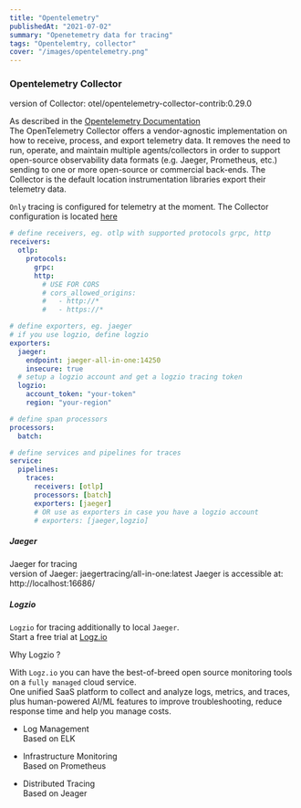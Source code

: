 ```yaml
---
title: "Opentelemetry"
publishedAt: "2021-07-02"
summary: "Openetemetry data for tracing"
tags: "Opentelemtry, collector"
cover: "/images/opentelemetry.png"
---
```


### Opentelemetry Collector

version of Collector: otel/opentelemetry-collector-contrib:0.29.0

As described in the [Opentelemetry Documentation](https://opentelemetry.io/docs/concepts/components/)  
The OpenTelemetry Collector offers a vendor-agnostic implementation on how to receive, process, and export telemetry data. It removes the need to run, operate, and maintain multiple agents/collectors in order to support open-source observability data formats (e.g. Jaeger, Prometheus, etc.) sending to one or more open-source or commercial back-ends. The Collector is the default location instrumentation libraries export their telemetry data.

`Only` tracing is configured for telemetry at the moment.
The Collector configuration is located [here](https://github.com/niko-achilles/otlp-logzio-fullstack/blob/main/observability/collector/collector-config.example.yaml)

```yml
# define receivers, eg. otlp with supported protocols grpc, http
receivers:
  otlp:
    protocols:
      grpc:
      http:
        # USE FOR CORS
        # cors_allowed_origins:
        #   - http://*
        #   - https://*

# define exporters, eg. jaeger
# if you use logzio, define logzio
exporters:
  jaeger:
    endpoint: jaeger-all-in-one:14250
    insecure: true
  # setup a logzio account and get a logzio tracing token
  logzio:
    account_token: "your-token"
    region: "your-region"

# define span processors
processors:
  batch:

# define services and pipelines for traces
service:
  pipelines:
    traces:
      receivers: [otlp]
      processors: [batch]
      exporters: [jaeger]
      # OR use as exporters in case you have a logzio account
      # exporters: [jaeger,logzio]
```

##### Jaeger

Jaeger for tracing  
version of Jaeger: jaegertracing/all-in-one:latest
Jaeger is accessible at: http://localhost:16686/

##### Logzio

`Logzio` for tracing additionally to local `Jaeger`.  
Start a free trial at [Logz.io](https://logz.io/freetrial/)

Why Logzio ?

With `Logz.io` you can have the best-of-breed open source monitoring tools on a `fully managed` cloud service.  
One unified SaaS platform to collect and analyze logs, metrics, and traces, plus human-powered AI/ML features to improve troubleshooting, reduce response time and help you manage costs.

- Log Management  
  Based on ELK

- Infrastructure Monitoring  
  Based on Prometheus

- Distributed Tracing  
  Based on Jeager
